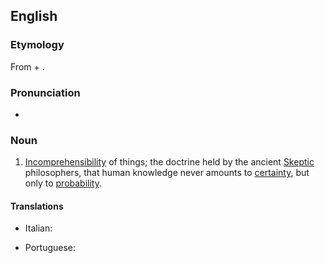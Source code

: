 ==English==

===Etymology===
From {{etyl|grc|en}} {{m|grc|ἀ-}} + {{m|grc|καταλαμβάνειν||to seize}}.

===Pronunciation===
* {{a|US}} {{IPA|en|/eɪˈkæ.tə.lɛp.si/|/əˈkæ.tə.lɛp.si/}}

===Noun===
{{en-noun|-}}

# [[incomprehensibility|Incomprehensibility]] of things; the doctrine held by the ancient [[Skeptic]] philosophers, that human knowledge never amounts to [[certainty]], but only to [[probability]].

====Translations====
{{trans-top|the doctrine that human knowledge never amounts to certainty}}
* Italian: {{t|it|acatalessia|f}}
{{trans-mid}}
* Portuguese: {{t|pt|acatalepsia|f}}
{{trans-bottom}}